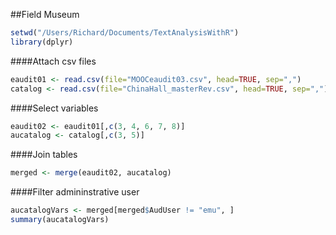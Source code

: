 ##Field Museum

```r
setwd("/Users/Richard/Documents/TextAnalysisWithR")
library(dplyr)
```

####Attach csv files
```r
eaudit01 <- read.csv(file="MOOCeaudit03.csv", head=TRUE, sep=",")
catalog <- read.csv(file="ChinaHall_masterRev.csv", head=TRUE, sep=",")
```

####Select variables
```r
eaudit02 <- eaudit01[,c(3, 4, 6, 7, 8)]
aucatalog <- catalog[,c(3, 5)]
```

####Join tables
```r
merged <- merge(eaudit02, aucatalog)
```

####Filter admininstrative user
```r
aucatalogVars <- merged[merged$AudUser != "emu", ]
summary(aucatalogVars)
```

